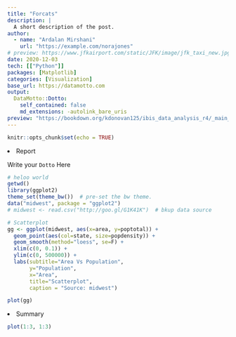 ```yaml
---
title: "Forcats"
description: |
  A short description of the post.
author:
  - name: "Ardalan Mirshani"
    url: "https://example.com/norajones"
# preview: https://www.jfkairport.com/static/JFK/image/jfk_taxi_new.jpg
date: 2020-12-03
tech: [["Python"]]
packages: [Matplotlib]
categories: [Visualization]
base_url: https://datamotto.com
output: 
  DataMotto::Dotto:
    self_contained: false
    md_extensions: -autolink_bare_uris
preview: "https://bookdown.org/kdonovan125/ibis_data_analysis_r4/_main_files/figure-html/ggplot_ex_4_1-2.png"
---
```


```r
knitr::opts_chunk$set(echo = TRUE)
```

<li class="nav-item">
<a class="nav-link dm-dot-title">Report</a>
<div class="dm-dot-content">

Write your `Dotto` Here

```r
# heloo world
getwd()
library(ggplot2)
theme_set(theme_bw())  # pre-set the bw theme.
data("midwest", package = "ggplot2")
# midwest <- read.csv("http://goo.gl/G1K41K")  # bkup data source

# Scatterplot
gg <- ggplot(midwest, aes(x=area, y=poptotal)) + 
  geom_point(aes(col=state, size=popdensity)) + 
  geom_smooth(method="loess", se=F) + 
  xlim(c(0, 0.1)) + 
  ylim(c(0, 500000)) + 
  labs(subtitle="Area Vs Population", 
       y="Population", 
       x="Area", 
       title="Scatterplot", 
       caption = "Source: midwest")

plot(gg)
```
</div>
</li>

<li class="nav-item">
<a class="nav-link dm-dot-title">Summary</a>
<div class="dm-dot-content">
```r
plot(1:3, 1:3)
```
</div>
</li>
